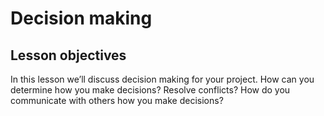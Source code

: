 # Decision making

::: {.callout-tip}
## Lesson objectives

In this lesson we'll discuss decision making for your project. How can you determine how you make decisions? Resolve conflicts? How do you communicate with others how you make decisions? 
:::